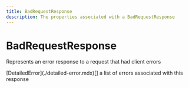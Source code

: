 ```yaml
---
title: BadRequestResponse
description: The properties associated with a BadRequestResponse
---
```


BadRequestResponse
===============================================
Represents an error response to a request that had client errors

<Reference>
  <Field name="detailed_errors" nullable={true}>
    <Type>
      [DetailedError](./detailed-error.mdx)[]
    </Type>
    <Description>
      a list of errors associated with this response
    </Description>
  </Field>
</Reference>